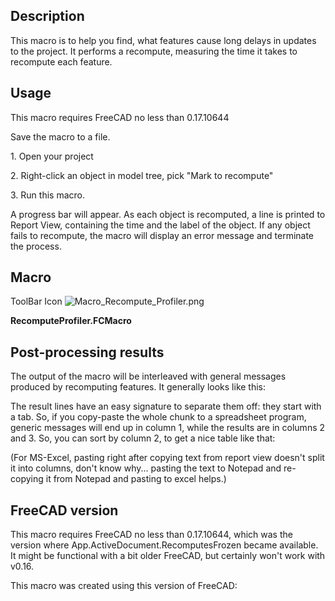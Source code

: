 <languages/>

{{Macro
|Name=Macro Recompute Profiler
|icone=Macro_Recompute_Profiler.png
|Description=This macro is to help you find, what features cause long delays in updates to the project. It performs a recompute, measuring the time it takes to recompute each feature.
|Author=DeepSOIC
|Version=0.1
|Date=2017-04-03
|FCVersion=0.17.10644 and above
|Download=[https://www.freecadweb.org/wiki/images/c/ca/Macro_Recompute_Profiler.png ToolBar Icon]
}}

==Description==

This macro is to help you find, what features cause long delays in updates to the project. It performs a recompute, measuring the time it takes to recompute each feature.

==Usage==

This macro requires FreeCAD no less than 0.17.10644

Save the macro to a file.

1. Open your project

2. Right-click an object in model tree, pick "Mark to recompute"

3. Run this macro.

A progress bar will appear. As each object is recomputed, a line is printed to Report View, containing the time and the label of the object. If any object fails to recompute, the macro will display an error message and terminate the process.

==Macro==

ToolBar Icon
[[Image:Macro_Recompute_Profiler.png]]

'''RecomputeProfiler.FCMacro'''

{{MacroCode|code=
__Title__="Macro Recompute Profiler"
__Author__ = "DeepSOIC"
__Version__ = "0.1"
__Date__    = "03.04.2017"

__Comment__ = "Measures time it takes to recmpute features in a project"
__Wiki__ = "https://wiki.freecad.org/index.php?title=Macro_Recompute_Profiler"
__Help__ = "Right-click an object, and pick 'Mark to recompute', then run this macro. This will only profile recomputing the subgraph. To profile the whole project, right-click the project in tree view, and pick 'Mark to recompute', then run this macro. Results will be printed to report view."
__Status__ = "experimental"
__Requires__ = "freecad 0.17.10644"
__Communication__ = "https://forum.freecadweb.org/memberlist.php?mode=viewprofile&u=3888" 

import FreeCAD as App

import FreeCADGui as Gui

class ExecutionError(Exception):
    pass

class CancelError(Exception):
    pass

def execute(feature):
    feature.recompute()
    if 'Invalid' in feature.State:
        raise ExecutionError("Feature '{label}' failed to recompute".format(label= feature.Label))

def msgbox(title, text):
    from PySide import QtGui
    mb = QtGui.QMessageBox()
    mb.setIcon(mb.Icon.Information)
    mb.setText(text)
    mb.setWindowTitle(title)
    mb.exec_()

def log(string):
    App.Console.PrintWarning(string+"\n")

def getAllDependent(feat_list):
    '''getAllDependent(feat_list): gets all features that depend on features in feat_list, directly or indirectly.
    Returns a set. Features from feat_list are not included, unless there are interdependencies between them.'''

    list_traversing_now = feat_list
    set_of_deps = set()
    list_of_deps = []

    while len(list_traversing_now) > 0:
        list_to_be_traversed_next = []
        for feat in list_traversing_now:
            for dep in feat.InList:
                if not (dep in set_of_deps):
                    set_of_deps.add(dep)
                    list_of_deps.append(dep)
                    list_to_be_traversed_next.append(dep)

        list_traversing_now = list_to_be_traversed_next

    return set_of_deps


def run():
    touched = [obj for obj in App.ActiveDocument.Objects if 'Touched' in obj.State]

    if len(touched) == 0:
        App.ActiveDocument.RecomputesFrozen = True
        msgbox("Macro Recompute Profiler", "Project was switched to suspend recomputes. Please modify an object that triggers a recompute, and run this macro again. The macro will perform a step-by-step recompute, and measure the time it takes to recompute features.")
        return

    log("{n} features are touched".format(n= len(touched)))

    log("Generating execution order...")

    to_be_executed = set.union(getAllDependent(touched), set(touched))
    log("Number of features to execute: {n}".format(n= len(to_be_executed)))

    exec_list = []
    for obj in App.ActiveDocument.TopologicalSortedObjects[::-1]:
        if obj in to_be_executed:
            exec_list.append(obj)
    assert(len(exec_list) == len(to_be_executed))
    n = len(exec_list)

    log("Execution order:")
    for obj in exec_list:
        log("    "+obj.Label)


    import PySide
    progress = PySide.QtGui.QProgressDialog(u"Preparing to recompute....", u"Abort", 0, n+1)
    progress.setModal(True)
    progress.show()
    
    try:
        log("Recomputing... (time in seconds, label)")
        import time
        for obj in exec_list:
            progress.setValue(progress.value()+1)
            progress.setLabelText("Recomputing {feature}...".format(feature= obj.Label))
            if progress.wasCanceled():
                raise CancelError()

            time_start = time.time()
            try:
                execute(obj)
            finally:
                exec_time = time.time()-time_start
                log("\t{time}\t{label}".format(time= exec_time, label= obj.Label))

        progress.setValue(n+1)
        msgbox("Macro Recompute Profiler", "Recompute completed. Results are in report view.")

        for obj in exec_list:
            obj.purgeTouched()

    except Exception as err:
        msgbox("Macro Recompute Profiler", "An error occured: {err}".format(err= str(err)))
    finally:
        progress.hide()
        App.ActiveDocument.RecomputesFrozen = False

run()
}}

==Post-processing results==

The output of the macro will be interleaved with general messages produced by recomputing features. It generally looks like this:

{{code|code=
Recomputing... (time in seconds, label)
Sketcher::setUpSketch()-T:0
Sketcher::Solve()-DogLeg-T:0
	0.00999999046326	Sketch - master section
	0.0199999809265	Clone of Sketch - master section (2D)001
Sketcher::setUpSketch()-T:0
Sketcher::Solve()-DogLeg-T:0
	0.00999999046326	Sketch013
Sketcher::setUpSketch()-T:0
Sketcher::Solve()-DogLeg-T:0
	0.00999999046326	Sketch011
	0.0	Clone of Sketch - master section (2D)
Sketcher::setUpSketch()-T:0
Sketcher::Solve()-DogLeg-T:0
	0.0	Sketch008
	0.130000114441	LinearArray
Sketcher::setUpSketch()-T:0
Sketcher::Solve()-DogLeg-T:0
...
}}

The result lines have an easy signature to separate them off: they start with a tab. So, if you copy-paste the whole chunk to a spreadsheet program, generic messages will end up in column 1, while the results are in columns 2 and 3. So, you can sort by column 2, to get a nice table like that:

{{code|code=
0.59100008	Slice
0.352999926	Populate LinearArray with Compound
0.160000086	CompoundFilter
0.138999939	Cut
0.130000114	LinearArray
0.108999968	Fusion
0.069999933	Moved CompoundFilter
0.067000151	Module - spokes
0.029999971	Sweep
0.019999981	Clone of Sketch - master section (2D)001
0.010999918	ArrayFilter003
...
}}

(For MS-Excel, pasting right after copying text from report view doesn't split it into columns, don't know why... pasting the text to Notepad and re-copying it from Notepad and pasting to excel helps.)

==FreeCAD version== 

This macro requires FreeCAD no less than 0.17.10644, which was the version where App.ActiveDocument.RecomputesFrozen became available. It might be functional with a bit older FreeCAD, but certainly won't work with v0.16.

This macro was created using this version of FreeCAD:

{{Code|code=
OS: Windows 10
Word size of OS: 64-bit
Word size of FreeCAD: 64-bit
Version: 0.17.10665 (Git)
Build type: Release
Branch: master
Hash: 47847513a85ff6615774ef628230f79e37471daf
Python version: 2.7.8
Qt version: 4.8.7
Coin version: 4.0.0a
OCC version: 7.0.0
}}